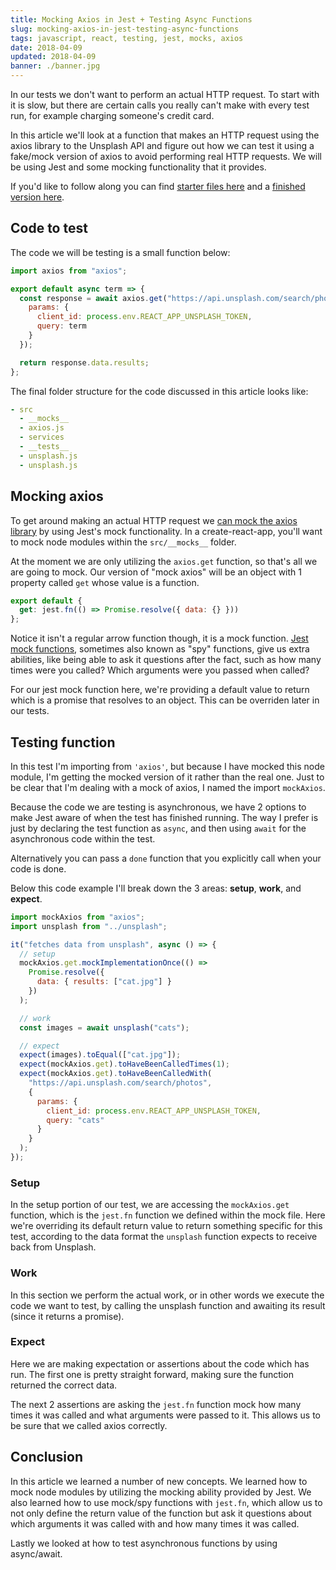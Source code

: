 ```yaml
---
title: Mocking Axios in Jest + Testing Async Functions
slug: mocking-axios-in-jest-testing-async-functions
tags: javascript, react, testing, jest, mocks, axios
date: 2018-04-09
updated: 2018-04-09
banner: ./banner.jpg
---
```



In our tests we don't want to perform an actual HTTP request. To start with it is slow, but there are certain calls you really can't make with every test run, for example charging someone's credit card.

In this article we'll look at a function that makes an HTTP request using the axios library to the Unsplash API and figure out how we can test it using a fake/mock version of axios to avoid performing real HTTP requests. We will be using Jest and some mocking functionality that it provides.

If you'd like to follow along you can find [starter files here](https://github.com/leighhalliday/easy-mobx-redux-comparison/tree/mocking-axios-start) and a [finished version here](https://github.com/leighhalliday/easy-mobx-redux-comparison/tree/mocking-axios-finished).

<YouTube id="9Yrd4aZkse8" />

## Code to test

The code we will be testing is a small function below:

```js
import axios from "axios";

export default async term => {
  const response = await axios.get("https://api.unsplash.com/search/photos", {
    params: {
      client_id: process.env.REACT_APP_UNSPLASH_TOKEN,
      query: term
    }
  });

  return response.data.results;
};
```

The final folder structure for the code discussed in this article looks like:

```yaml
- src
  - __mocks__
  - axios.js
  - services
  - __tests__
  - unsplash.js
  - unsplash.js
```

## Mocking axios

To get around making an actual HTTP request we [can mock the axios library](https://facebook.github.io/jest/docs/en/manual-mocks.html#mocking-node-modules) by using Jest's mock functionality. In a create-react-app, you'll want to mock node modules within the `src/__mocks__` folder.

At the moment we are only utilizing the `axios.get` function, so that's all we are going to mock. Our version of "mock axios" will be an object with 1 property called `get` whose value is a function.

```js
export default {
  get: jest.fn(() => Promise.resolve({ data: {} }))
};
```

Notice it isn't a regular arrow function though, it is a mock function. [Jest mock functions](https://facebook.github.io/jest/docs/en/mock-functions.html), sometimes also known as "spy" functions, give us extra abilities, like being able to ask it questions after the fact, such as how many times were you called? Which arguments were you passed when called?

For our jest mock function here, we're providing a default value to return which is a promise that resolves to an object. This can be overriden later in our tests.

## Testing function

In this test I'm importing from `'axios'`, but because I have mocked this node module, I'm getting the mocked version of it rather than the real one. Just to be clear that I'm dealing with a mock of axios, I named the import `mockAxios`.

Because the code we are testing is asynchronous, we have 2 options to make Jest aware of when the test has finished running. The way I prefer is just by declaring the test function as `async`, and then using `await` for the asynchronous code within the test.

Alternatively you can pass a `done` function that you explicitly call when your code is done.

Below this code example I'll break down the 3 areas: **setup**, **work**, and **expect**.

```js
import mockAxios from "axios";
import unsplash from "../unsplash";

it("fetches data from unsplash", async () => {
  // setup
  mockAxios.get.mockImplementationOnce(() =>
    Promise.resolve({
      data: { results: ["cat.jpg"] }
    })
  );

  // work
  const images = await unsplash("cats");

  // expect
  expect(images).toEqual(["cat.jpg"]);
  expect(mockAxios.get).toHaveBeenCalledTimes(1);
  expect(mockAxios.get).toHaveBeenCalledWith(
    "https://api.unsplash.com/search/photos",
    {
      params: {
        client_id: process.env.REACT_APP_UNSPLASH_TOKEN,
        query: "cats"
      }
    }
  );
});
```

### Setup

In the setup portion of our test, we are accessing the `mockAxios.get` function, which is the `jest.fn` function we defined within the mock file. Here we're overriding its default return value to return something specific for this test, according to the data format the `unsplash` function expects to receive back from Unsplash.

### Work

In this section we perform the actual work, or in other words we execute the code we want to test, by calling the unsplash function and awaiting its result (since it returns a promise).

### Expect

Here we are making expectation or assertions about the code which has run. The first one is pretty straight forward, making sure the function returned the correct data.

The next 2 assertions are asking the `jest.fn` function mock how many times it was called and what arguments were passed to it. This allows us to be sure that we called axios correctly.

## Conclusion

In this article we learned a number of new concepts. We learned how to mock node modules by utilizing the mocking ability provided by Jest. We also learned how to use mock/spy functions with `jest.fn`, which allow us to not only define the return value of the function but ask it questions about which arguments it was called with and how many times it was called.

Lastly we looked at how to test asynchronous functions by using async/await.
